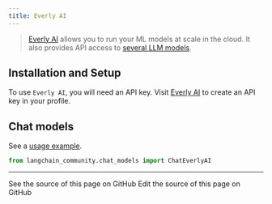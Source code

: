 ```yaml
---
title: Everly AI
---
```


> [Everly AI](https://everlyai.xyz/) allows you to run your ML models at scale in the cloud.
> It also provides API access to [several LLM models](https://everlyai.xyz/).

## Installation and Setup

To use `Everly AI`, you will need an API key. Visit
[Everly AI](https://everlyai.xyz/) to create an API key in your profile.

## Chat models

See a [usage example](/oss/python/integrations/chat/everlyai).

```python
from langchain_community.chat_models import ChatEverlyAI
```

---

<CardGroup cols={2}>
  <Card title="View Source" icon="eye" href="https://github.com/langchain-ai/docs/blob/main/src/oss/python/integrations/providers/everlyai.mdx">
    See the source of this page on GitHub
  </Card>
  <Card title="Edit Source" icon="pen-to-square" href="https://github.com/langchain-ai/docs/edit/main/src/oss/python/integrations/providers/everlyai.mdx">
    Edit the source of this page on GitHub
  </Card>
</CardGroup>
